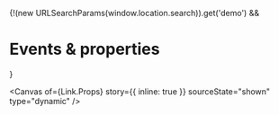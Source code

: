 
<Meta of={Link} name="Events & properties" />

{!(new URLSearchParams(window.location.search)).get('demo') && <h1>Events & properties</h1>}

<Canvas
  of={Link.Props}
  story={{ inline: true }}
  sourceState="shown"
  type="dynamic"
/>

<Controls of={Link.Props} sort="requiredFirst" />
